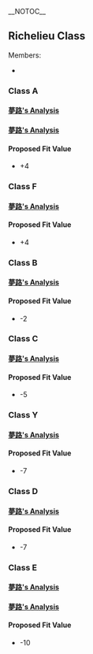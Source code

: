 __NOTOC__
==Richelieu Class==
Members:
* {{ShipLink|Richelieu Kai|text=Richelieu}}

{{Clear}}
===Class A===
====[https://twitter.com/yumeji396/status/918485393015635968 夢路's Analysis]====
{{FitData
|date = 26-09-2017
|ship = Richelieu
|lvl = 98
|equip = 1x 46cm, 1x 35.6cm
|morale = Normal
|acc = 0
|luck = 24
|target = Destroyer Ha-Class
|CL0 = 142
|CL1 = 1882
|CL2 = 306
|hit = 93.91%
|calculated = 99.80%
|difference = (-5.89%)
|note = If we are going to assume 46cm gives -10 penalty, then we also have to assume class A has a 4-5 fit bonus on Richelieu. Assuming +4 on 35.6cm due to being more common.
}}

{{Clear}}
====[https://twitter.com/yumeji396/status/917037747709255681 夢路's Analysis]====
{{FitData
|date = 08-10-2017
|ship = Richelieu Kai
|lvl = 99
|equip = 1x 46cm, 1x 30.5cm
|morale = Normal
|acc = 1
|luck = 24
|target = Destroyer Ha-Class
|CL0 = 84
|CL1 = 1177
|CL2 = 193
|hit = 94.22%
|calculated = 102.31%
|difference = (-8.09%)
|note = Assuming 46cm is -10, the fit bonus is assumed to be around 2-3. Minor deviation from the proposed class A, more concrete proof needed if I want to disprove 30.5cm guns having the same fit as Class A guns.
}}

{{Clear}}
====Proposed Fit Value====
* +4

{{clear}}
===Class F===
====[https://twitter.com/yumeji396/status/917037747709255681 夢路's Analysis]====
{{FitData
|date = 08-10-2017
|ship = Richelieu Kai
|lvl = 99
|equip = 1x 46cm, 1x 38cm四
|morale = Normal
|acc = 1
|luck = 24
|target = Destroyer Ha-Class
|CL0 = 131
|CL1 = 2433
|CL2 = 373
|hit = 95.54%
|calculated = 100.90%
|difference = (-5.36%)
|note = Assuming 46cm is -10, the french gun needs to compensate around 4.64% accuracy.
}}

{{Clear}}
====Proposed Fit Value====
* +4

{{clear}}
===Class B===
====[https://twitter.com/yumeji396/status/918485393015635968 夢路's Analysis]====
{{FitData
|date = 08-10-2017
|ship = Richelieu Kai
|lvl = 99
|equip = 1x 46cm, 1x 381mm/50
|morale = Normal
|acc = (-3)
|luck = 24
|target = Destroyer Ha-Class
|CL0 = 279
|CL1 = 1282
|CL2 = 220
|hit = 84.33%
|calculated = 96.90%
|difference = (-12.57%)
|note = Assuming 46cm is -10, the pasta gun seems to result in around -2 penalty.
}}
{{FitData
|date = 12-10-2017
|ship = Richelieu Kai
|lvl = 99
|equip = 1x 46cm, 1x 381mm/50K
|morale = Normal
|acc = (-1)
|luck = 24
|target = Destroyer Ha-Class
|CL0 = 95
|CL1 = 488
|CL2 = 85
|hit = 85.78%
|calculated = 98.90%
|difference = (-14.12%)
|note = Albeit low sample size, it does suggest a penalty of -2 or -3.
}}

{{Clear}}
====Proposed Fit Value====
* -2

{{clear}}
===Class C===
====[https://twitter.com/yumeji396/status/912683110843609088 夢路's Analysis]====
{{FitData
|date = 26-09-2017
|ship = Richelieu
|lvl = 99
|equip = 1x 46cm, 1x 41cm
|morale = Normal
|acc = 0
|luck = 24
|target = Destroyer Ha-Class
|CL0 = 381
|CL1 = 1729
|CL2 = 272
|hit = 84.01%
|calculated = 99.90%
|difference = (-15.89%)
|note = Assuming 46cm gives -10 penalty, the penalty of 41cm is close to -5 or -6. Concluded with -5 after flooring the calculated hit rate.
}}

{{Clear}}

====Proposed Fit Value====
* -5

{{clear}}
===Class Y===
====[https://twitter.com/yumeji396/status/917749691910987776 夢路's Analysis]====
{{FitData
|date = 10-10-2017
|ship = Richelieu Kai
|lvl = 98
|equip = 1x 46cm, 1x 16inch
|morale = Normal
|acc = 4
|luck = 24
|target = Destroyer Ha-Class
|CL0 = 225
|CL1 = 1260
|CL2 = 235
|hit = 86.92%
|calculated = 103.80%
|difference = (-16.88%)
|note = Assuming 46cm gives -10 penalty, the penalty of 16inch is around -6 or -7. Assuming -7 penalty.
}}

{{Clear}}

====Proposed Fit Value====
* -7

{{clear}}
===Class D===
====[https://twitter.com/yumeji396/status/917037747709255681 夢路's Analysis]====
{{FitData
|date = 08-10-2017
|ship = Richelieu Kai
|lvl = 99
|equip = 1x 46cm, 1x P46cm
|morale = Normal
|acc = 1
|luck = 24
|target = Destroyer Ha-Class
|CL0 = 325
|CL1 = 1481
|CL2 = 246
|hit = 84.16%
|calculated = 100.90%
|difference = (-16.74%)
|note = Assuming 46cm is -10, P46cm has a penalty close to -6 or -7. Assuming -7, which corresponds with other foreign ships.
}}

{{Clear}}

====Proposed Fit Value====
* -7

{{clear}}
===Class E===
====[https://twitter.com/yumeji396/status/918485393015635968 夢路's Analysis]====
{{FitData
|date = 26-09-2017
|ship = Richelieu
|lvl = 97
|equip = 1x 46cm
|morale = Normal
|acc = 0
|luck = 24
|target = Destroyer Ha-Class
|CL0 = 208
|CL1 = 1373
|CL2 = 258
|hit = 88.69%
|calculated = 98.70%
|difference = (-10.01%)
|note = Abnormal high critical rate observed. Assuming -10 penalty.
}}

{{Clear}}
====[https://twitter.com/yumeji396/status/918485393015635968 夢路's Analysis]====
{{FitData
|date = 26-09-2017
|ship = Richelieu
|lvl = 97
|equip = 2x 46cm
|morale = Normal
|acc = 0
|luck = 24
|target = Destroyer Ha-Class
|CL0 = 223
|CL1 = 1182
|CL2 = 172
|hit = 85.86%
|calculated = 98.70%
|difference = (-12.84%)
|note = Abnormal low critical rate is observed this time. -10 is still sustained.
}}

{{Clear}}
====Proposed Fit Value====
* -10

{{clear}}